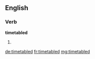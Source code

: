 ==English==

===Verb===
'''timetabled'''

# {{past of|timetable}}

[[de:timetabled]]
[[fr:timetabled]]
[[mg:timetabled]]